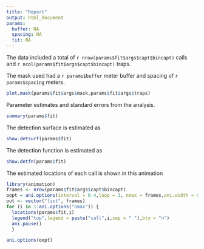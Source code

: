 ```yaml
---
title: "Report"
output: html_document
params:
  buffer: NA
  spacing: NA
  fit: NA
---
```


The data included a total of `r nrow(params$fit$args$capt$bincapt)` calls and `r ncol(params$fit$args$capt$bincapt)` traps.

The mask used had a `r params$buffer` meter buffer and spacing of `r params$spacing` meters.

```r
plot.mask(params$fit$args$mask,params$fit$args$traps)
```


Parameter estimates and standard errors from the analysis. 
```r
summary(params$fit)
```

The detection surface is estimated as

```r
show.detsurf(params$fit)
```

The detection function is estimated as 

```r
show.detfn(params$fit)
```

The estimated locations of each call is shown in this animation

```r
library(animation)
frames <- nrow(params$fit$args$capt$bincapt)
oopt = ani.options(interval = 0.4,loop = 1, nmax = frames,ani.width = 600,ani.height = 600)
out <- vector("list", frames)
for (i in 1:ani.options("nmax")) {
  locations(params$fit,i)
  legend("top",legend = paste("call",i,sep = " "),bty = "n")
  ani.pause()
  }

ani.options(oopt)

```